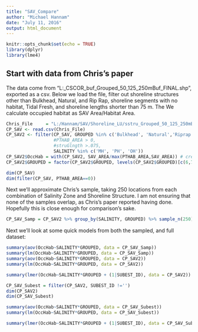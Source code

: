 ```yaml
---
title: "SAV_Compare"
author: "Michael Hannam"
date: "July 11, 2016"
output: html_document
---
```


```r
knitr::opts_chunk$set(echo = TRUE)
library(dplyr)
library(lme4)
```

## Start with data from Chris's paper

The data come from "L:\RyderM\ArcGIS\NOAA_CSCOR\PatchScale\Multi_buf\sstru_Grouped_50_125_250mBuf_FINAL.shp", exported as a csv.
Below we load the file, filter out shoreline structures other than Bulkhead, Natural, and Rip Rap, shoreline segments with no habitat, Tidal Fresh, and shoreline lengths shorter than 75 m. The We calculate occupied habitat as SAV Area/Habitat Area.

```r
Chris_File     = "L:/Hannam/SAV/Shoreline_LU/sstru_Grouped_50_125_250mBuf_lubc_SubEst.txt"
CP_SAV <- read.csv(Chris_File)
CP_SAV2 <- filter(CP_SAV, GROUPED %in% c('Bulkhead', 'Natural','Riprap'), 
                  #PTHAB_AREA > 0,
                  #struGlngth >.075,
                  SALINITY %in% c('MH', 'PH', 'OH'))
CP_SAV2$OccHab = with(CP_SAV2, SAV_AREA/max(PTHAB_AREA,SAV_AREA)) # create occ hab and deal with SAV > Occhab
CP_SAV2$GROUPED = factor(CP_SAV2$GROUPED, levels(CP_SAV2$GROUPED)[c(6,7,2)]) # reorder factor levels

```


```r
dim(CP_SAV)
dim(filter(CP_SAV, PTHAB_AREA==0))
```

Next we'll approximate Chris's sample, taking 250 locations from each combination of Salinity Zone and Shoreline Structure. I am not ensuring that none of the samples overlap, as Chris's paper reported having done. Hopefully this is close enough for comparison's sake.

```r
CP_SAV_Samp = CP_SAV2 %>% group_by(SALINITY, GROUPED) %>% sample_n(250)
```

Next we'll look at some quick models from both the sampled, and full dataset:
```r
summary(aov(OccHab~SALINITY*GROUPED, data = CP_SAV_Samp))
summary(lm(OccHab~SALINITY*GROUPED, data = CP_SAV_Samp))
summary(aov(OccHab~SALINITY*GROUPED, data = CP_SAV2))
summary(lm(OccHab~SALINITY*GROUPED, data = CP_SAV2))

summary(lmer(OccHab~SALINITY*GROUPED + (1|SUBEST_ID), data = CP_SAV2))
```

```r
CP_SAV_Subest = filter(CP_SAV2, SUBEST_ID !='')
dim(CP_SAV2)
dim(CP_SAV_Subest)
```


```r
summary(aov(OccHab~SALINITY*GROUPED, data = CP_SAV_Subest))
summary(lm(OccHab~SALINITY*GROUPED, data = CP_SAV_Subest))

summary(lmer(OccHab~SALINITY*GROUPED + (1|SUBEST_ID), data = CP_SAV_Subest))
```

